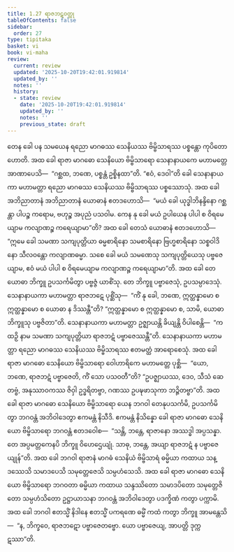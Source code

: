 ```yaml
---
title: 1.27 ရာဇဘဋဝတ္ထု
tableOfContents: false
sidebar:
  order: 27
type: tipitaka
basket: vi
book: vi-maha
review:
  current: review
  updated: '2025-10-20T19:42:01.919814'
  updated_by: ''
  notes: ''
  history:
  - state: review
    date: '2025-10-20T19:42:01.919814'
    updated_by: ''
    notes: ''
    previous_state: draft
---
```



<DynamicBreadcrumb />


<ReviewStatus review={frontmatter.review} showDetails={true} />

<HypothesisAnnotation frontmatter={frontmatter} />

<Division number="90" book="vi-maha" e="ch" v="3" p="103">

<Paragraph number="426" book="vi-maha">
တေန ခေါ ပန သမယေန ရညော မာဂဓဿ သေနိယဿ ဗိမ္ဗိသာရဿ ပစ္စန္တော ကုပိတော ဟောတိ. အထ ခေါ ရာဇာ မာဂဓော သေနိယော ဗိမ္ဗိသာရော သေနာနာယကေ မဟာမတ္တေ အာဏာပေသိ—  “ဂစ္ဆထ, ဘဏေ, ပစ္စန္တံ ဥစ္စိနထာ”တိ. “ဧဝံ, ဒေဝါ”တိ ခေါ သေနာနာယကာ မဟာမတ္တာ ရညော မာဂဓဿ သေနိယဿ ဗိမ္ဗိသာရဿ ပစ္စဿောသုံ. အထ ခေါ အဘိညာတာနံ အဘိညာတာနံ ယောဓာနံ ဧတဒဟောသိ—  “မယံ ခေါ ယုဒ္ဓါဘိနန္ဒိနော ဂစ္ဆန္တာ ပါပဉ္စ ကရောမ, ဗဟုဉ္စ အပုညံ ပသဝါမ. ကေန နု ခေါ မယံ ဥပါယေန ပါပါ စ ဝိရမေယျာမ ကလျာဏဉ္စ ကရေယျာမာ”တိ?
</Paragraph>

<Paragraph number="427" book="vi-maha">
အထ ခေါ တေသံ ယောဓာနံ ဧတဒဟောသိ—  “ဣမေ ခေါ သမဏာ သကျပုတ္တိယာ ဓမ္မစာရိနော သမစာရိနော ဗြဟ္မစာရိနော သစ္စဝါဒိနော သီလဝန္တော ကလျာဏဓမ္မာ. သစေ ခေါ မယံ သမဏေသု သကျပုတ္တိယေသု ပဗ္ဗဇေယျာမ, ဧဝံ မယံ ပါပါ စ ဝိရမေယျာမ ကလျာဏဉ္စ ကရေယျာမာ”တိ. အထ ခေါ တေ ယောဓာ ဘိက္ခူ ဥပသင်္ကမိတွာ ပဗ္ဗဇ္ဇံ ယာစိံသု. တေ ဘိက္ခူ ပဗ္ဗာဇေသုံ, ဥပသမ္ပာဒေသုံ. သေနာနာယကာ မဟာမတ္တာ ရာဇဘဋေ ပုစ္ဆိံသု—  “ကိံ နု ခေါ, ဘဏေ, ဣတ္ထန္နာမော စ ဣတ္ထန္နာမော စ ယောဓာ န ဒိဿန္တီ”တိ? “ဣတ္ထန္နာမော စ ဣတ္ထန္နာမော စ, သာမိ, ယောဓာ ဘိက္ခူသု ပဗ္ဗဇိတာ”တိ. သေနာနာယကာ မဟာမတ္တာ ဥဇ္ဈာယန္တိ ခိယျန္တိ ဝိပါစေန္တိ—  “ကထဉှိ နာမ သမဏာ သကျပုတ္တိယာ ရာဇဘဋံ ပဗ္ဗာဇေဿန္တီ”တိ. သေနာနာယကာ မဟာမတ္တာ ရညော မာဂဓဿ သေနိယဿ ဗိမ္ဗိသာရဿ ဧတမတ္ထံ အာရောစေသုံ.
</Paragraph>

<Paragraph number="428" book="vi-maha">
အထ ခေါ ရာဇာ မာဂဓော သေနိယော ဗိမ္ဗိသာရော ဝေါဟာရိကေ မဟာမတ္တေ ပုစ္ဆိ—  “ယော, ဘဏေ, ရာဇဘဋံ ပဗ္ဗာဇေတိ, ကိံ သော ပသဝတီ”တိ? “ဥပဇ္ဈာယဿ, ဒေဝ, သီသံ ဆေတဗ္ဗံ, အနုဿာဝကဿ ဇိဝှါ ဥဒ္ဓရိတဗ္ဗာ, ဂဏဿ ဥပဍ္ဎဖာသုကာ ဘဉ္ဇိတဗ္ဗာ”တိ. အထ ခေါ ရာဇာ မာဂဓော သေနိယော ဗိမ္ဗိသာရော ယေန ဘဂဝါ တေနုပသင်္ကမိ, ဥပသင်္ကမိတွာ ဘဂဝန္တံ အဘိဝါဒေတွာ ဧကမန္တံ နိသီဒိ. ဧကမန္တံ နိသိန္နော ခေါ ရာဇာ မာဂဓော သေနိယော ဗိမ္ဗိသာရော ဘဂဝန္တံ ဧတဒဝေါစ—  “သန္တိ, ဘန္တေ, ရာဇာနော အဿဒ္ဓါ အပ္ပသန္နာ. တေ အပ္ပမတ္တကေနပိ ဘိက္ခူ ဝိဟေဌေယျုံ. သာဓု, ဘန္တေ, အယျာ ရာဇဘဋံ န ပဗ္ဗာဇေယျုန်”တိ. အထ ခေါ ဘဂဝါ ရာဇာနံ မာဂဓံ သေနိယံ ဗိမ္ဗိသာရံ ဓမ္မိယာ ကထာယ သန္ဒဿေသိ သမာဒပေသိ သမုတ္တေဇေသိ သမ္ပဟံသေသိ. အထ ခေါ ရာဇာ မာဂဓော သေနိယော ဗိမ္ဗိသာရော ဘဂဝတာ ဓမ္မိယာ ကထာယ သန္ဒဿိတော သမာဒပိတော သမုတ္တေဇိတော သမ္ပဟံသိတော ဥဋ္ဌာယာသနာ ဘဂဝန္တံ အဘိဝါဒေတွာ ပဒက္ခိဏံ ကတွာ ပက္ကာမိ. အထ ခေါ ဘဂဝါ ဧတသ္မိံ နိဒါနေ ဧတသ္မိံ ပကရဏေ ဓမ္မိံ ကထံ ကတွာ ဘိက္ခူ အာမန္တေသိ—  “န, ဘိက္ခဝေ, ရာဇဘဋော ပဗ္ဗာဇေတဗ္ဗော. ယော ပဗ္ဗာဇေယျ, အာပတ္တိ ဒုက္ကဋဿာ”တိ.
</Paragraph>
</Division>